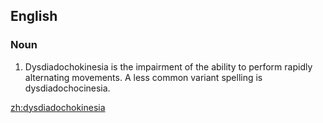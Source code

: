==English==

===Noun===
{{en-noun}}

# Dysdiadochokinesia is the impairment of the ability to perform rapidly alternating movements. A less common variant spelling is dysdiadochocinesia.

[[zh:dysdiadochokinesia]]